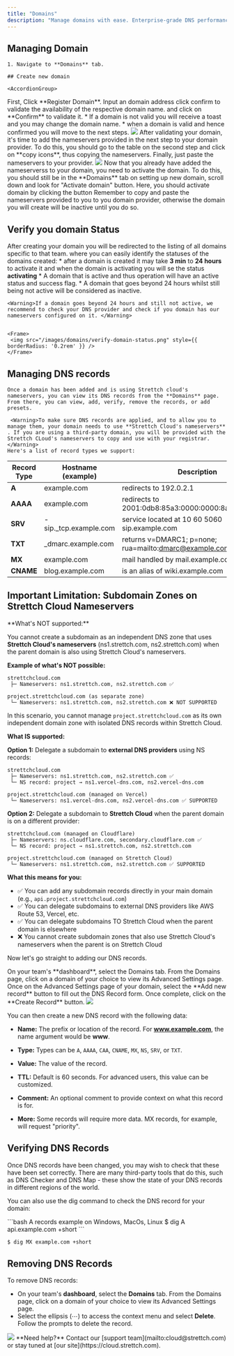 ```yaml
---
title: "Domains"
description: "Manage domains with ease. Enterprise-grade DNS performance with instant propagation."
---
```


## Managing Domain

    1. Navigate to **Domains** tab.

    ## Create new domain

    <AccordionGroup>
  <Accordion title="Registering a domain" icon="rocket" iconType="solid">
    First, Click **Register Domain**. Input an domain address click confirm to validate the availability of the respective domain name. and click on **Confirm** to validate it.
        * If a domain is not valid you will receive a toast and you may change the domain name.
       * when a domain is valid and hence confirmed you will move to the next steps.
    <Frame>
      <img src="/images/domains/validate-domain.png" style={{ borderRadius: "0.2rem" }} />
    </Frame>
  </Accordion>

  <Accordion title="Add our nameservers to the domain provider" icon="key" iconType="solid">
    After validating your domain, it's time to add the nameservers provided in the next step to your domain provider. To do this, you should go to the table on the second step and click on **copy icons**, thus copying the nameservers. Finally, just paste the nameservers to your provider.
    <Frame>
      <img src="/images/domains/add-nameservers.png" style={{ borderRadius: "0.2rem" }} />
    </Frame>
  </Accordion>
  <Accordion title="Activating your domain" icon="message" iconType="solid">
   Now that you already have added the nameserverss to your domain, you need to activate the domain. To do this, you should still be in the **Domains** tab on setting up new domain, scroll down and look for "Activate domain" button. Here, you should activate domain by clicking the button
  </Accordion>
</AccordionGroup>
<Warning>Remember to copy and paste the nameservers provided to you to you domain provider, otherwise the domain you will create will be inactive until you do so.</Warning>

## Verify you domain Status 

 After creating your domain you will be redirected to the listing of all domains specific to that team. where you can easily identify the statuses of the domains created: 
    * after a domain is created it may take **3 min** to **24 hours** to activate it and when the domain is activating you will se the status **activating**
    * A domain that is active and thus operation will have an active status and success flag.
    * A domain that goes beyond 24 hours whilst still being not active will be considered as inactive.

    <Warning>If a domain goes beyond 24 hours and still not active, we recommend to check your DNS provider and check if you domain has our nameservers configured on it. </Warning>


    <Frame>
     <img src="/images/domains/verify-domain-status.png" style={{ borderRadius: '0.2rem' }} />
    </Frame>

## Managing DNS records 

    Once a domain has been added and is using Strettch cloud's nameservers, you can view its DNS records from the **Domains** page. From there, you can view, add, verify, remove the records, or add presets.

     <Warning>To make sure DNS records are applied, and to allow you to manage them, your domain needs to use **Strettch Cloud's nameservers** . If you are using a third-party domain, you will be provided with the Strettch CLoud's nameservers to copy and use with your registrar.</Warning>
    Here's a list of record types we support: 
   
| Record Type     | Hostname (example) | Description |
| ------------- | --------------- | -----------------|
| **A**         | example.com   | redirects to 192.0.2.1|
| **AAAA**  | example.com   | redirects to 2001:0db8:85a3:0000:0000:8a2e:0370:733|
| **SRV**   | -sip._tcp.example.com  | service located at 10 60 5060 sip.example.com |
| **TXT**         | _dmarc.example.com  | returns v=DMARC1; p=none; rua=mailto:dmarc@example.com |
| **MX**     | example.com   | mail handled by mail.example.com |
| **CNAME** | blog.example.com | is an alias of wiki.example.com|

## Important Limitation: Subdomain Zones on Strettch Cloud Nameservers

<Warning>
**What's NOT supported:**

You cannot create a subdomain as an independent DNS zone that uses **Strettch Cloud's nameservers** (ns1.strettch.com, ns2.strettch.com) when the parent domain is also using Strettch Cloud's nameservers.

**Example of what's NOT possible:**
```
strettchcloud.com
 ├─ Nameservers: ns1.strettch.com, ns2.strettch.com ✅

project.strettchcloud.com (as separate zone)
 └─ Nameservers: ns1.strettch.com, ns2.strettch.com ❌ NOT SUPPORTED
```

In this scenario, you cannot manage `project.strettchcloud.com` as its own independent domain zone with isolated DNS records within Strettch Cloud.

**What IS supported:**

**Option 1:** Delegate a subdomain to **external DNS providers** using NS records:
```
strettchcloud.com
 ├─ Nameservers: ns1.strettch.com, ns2.strettch.com ✅
 └─ NS record: project → ns1.vercel-dns.com, ns2.vercel-dns.com

project.strettchcloud.com (managed on Vercel)
 └─ Nameservers: ns1.vercel-dns.com, ns2.vercel-dns.com ✅ SUPPORTED
```

**Option 2:** Delegate a subdomain to **Strettch Cloud** when the parent domain is on a different provider:
```
strettchcloud.com (managed on Cloudflare)
 ├─ Nameservers: ns.cloudflare.com, secondary.cloudflare.com ✅
 └─ NS record: project → ns1.strettch.com, ns2.strettch.com

project.strettchcloud.com (managed on Strettch Cloud)
 └─ Nameservers: ns1.strettch.com, ns2.strettch.com ✅ SUPPORTED
```

**What this means for you:**

- ✅ You can add any subdomain records directly in your main domain (e.g., `api.project.strettchcloud.com`)
- ✅ You can delegate subdomains to external DNS providers like AWS Route 53, Vercel, etc.
- ✅ You can delegate subdomains TO Strettch Cloud when the parent domain is elsewhere
- ❌ You cannot create subdomain zones that also use Strettch Cloud's nameservers when the parent is on Strettch Cloud

</Warning>

Now let's go straight to adding our DNS records.

 <AccordionGroup>
  <Accordion title="Selecting your domain" icon="1" iconType="solid">
    On your team's **dashboard**, select the Domains tab. From the Domains page, click on a domain of your choice to view its Advanced Settings page.
  </Accordion>

  <Accordion title="Add DNS Record" icon="2" iconType="solid">
    Once on the Advanced Settings page of your domain, select the **Add new record** button to fill out the DNS Record form. Once complete, click on the **Create Record** button.
    <Frame>
      <img src="/images/domains/new-record.png" style={{ borderRadius: "0.2rem" }} />
    </Frame>
  </Accordion>
</AccordionGroup>

You can then create a new DNS record with the following data:

* **Name:** The prefix or location of the record. For **www.example.com**, the name argument would be **www**.

* **Type:** Types can be `A`, `AAAA`, `CAA`, `CNAME`, `MX`, `NS`, `SRV`, or `TXT`.

* **Value:** The value of the record.

* **TTL:** Default is 60 seconds. For advanced users, this value can be customized.

* **Comment:** An optional comment to provide context on what this record is for.

* **More:** Some records will require more data. MX records, for example, will request "priority".

## Verifying DNS Records

Once DNS records have been changed, you may wish to check that these have been set correctly. There are many third-party tools that do this, such as DNS Checker and DNS Map - these show the state of your DNS records in different regions of the world.

You can also use the dig command to check the DNS record for your domain:

<CodeGroup>
```bash A records example on Windows, MacOs, Linux
$ dig A api.example.com +short
```

```bash Mx example on Windows, MacOs, Linux
$ dig MX example.com +short
```
</CodeGroup>


## Removing DNS Records

To remove DNS records:

* On your team's **dashboard**, select the **Domains** tab. From the Domains page, click on a domain of your choice to view its Advanced Settings page.
* Select the ellipsis (⋯) to access the context menu and select **Delete**. Follow the prompts to delete the record.

<Frame>
      <img src="/images/domains/delete-dns.png" style={{ borderRadius: "0.2rem" }} />
    </Frame>
<Note>
  **Need help?** Contact our [support team](mailto:cloud@strettch.com) or stay tuned at [our site](https://cloud.strettch.com).
</Note>

